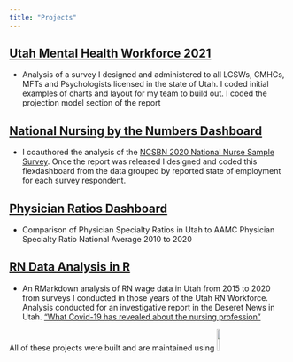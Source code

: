 ```yaml
---
title: "Projects"
---
```

## [Utah Mental Health Workforce 2021](http://umec-shiny-prod-alb-79075571.us-west-2.elb.amazonaws.com/projects/Mental_Health/)

- Analysis of a survey I designed and administered to all LCSWs, CMHCs, MFTs and Psychologists licensed in the state of Utah. I coded initial examples of charts and layout for my team to build out. I coded the projection model section of the report 


## [National Nursing by the Numbers Dashboard]( https://clarkruttinger.shinyapps.io/draftboard/)

- I coauthored the analysis of the [NCSBN 2020 National Nurse Sample Survey](https://www.journalofnursingregulation.com/article/S2155-8256(21)00027-2/fulltext). Once the report was released I designed and coded this flexdashboard from the data grouped by reported state of employment for each survey respondent.

## [Physician Ratios Dashboard]( http://umec-shiny-prod-alb-79075571.us-west-2.elb.amazonaws.com/projects/FlexRatios/#section-about)

- Comparison of Physician Specialty Ratios in Utah to AAMC Physician Specialty Ratio National Average 2010 to 2020

## [RN Data Analysis in R](https://rpubs.com/crutting/DesNewsAnalysis)

- An RMarkdown analysis of RN wage data in Utah from 2015 to 2020 from surveys I conducted in those years of the Utah RN Workforce. Analysis conducted for an investigative report in the Deseret News in Utah. ["What Covid-19 has revealed about the nursing profession"](https://www.deseret.com/indepth/2021/2/28/22208271/covid-19-revealed-about-nursing-health-care-pandemic-wages-utah-intermountain-health-care)

All of these projects were built and are maintained using ![](RStudio.png){width="10%"}

